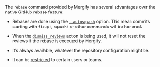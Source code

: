 The `rebase` command provided by Mergify has several advantages over the native
GitHub rebase feature:

- Rebases are done using the
  [`--autosquash`](https://git-scm.com/docs/git-rebase#Documentation/git-rebase.txt---autosquash)
  option. This mean commits starting with `fixup!`, `squash!` or other commands
  will be honored.

- When the [`dismiss_reviews`](/workflow/actions/dismiss_reviews) action is
  being used, it will not reset the reviews if the rebase is executed by
  Mergify.

- It's always available, whatever the repository configuration might be.

- It can be [restricted](/commands/restrictions/) to certain users or teams.
